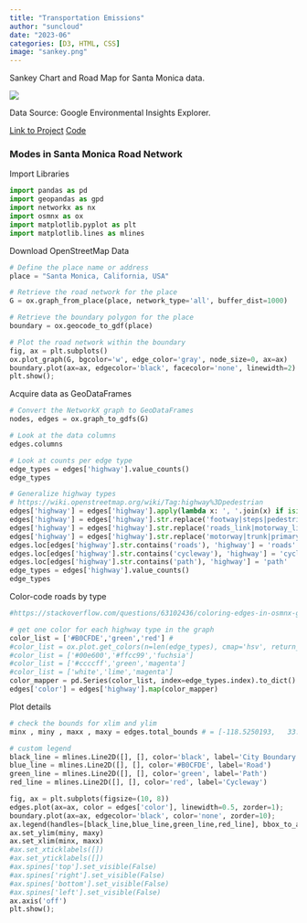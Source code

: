 ```yaml
---
title: "Transportation Emissions"
author: "suncloud"
date: "2023-06"
categories: [D3, HTML, CSS]
image: "sankey.png"
---
```


Sankey Chart and Road Map for Santa Monica data.

![](sankey.png)

Data Source: Google Environmental Insights Explorer.

[Link to Project](https://sunny-netizen.github.io/GHG/) [Code](https://github.com/sunny-netizen/GHG)

### Modes in Santa Monica Road Network

Import Libraries

```python
import pandas as pd
import geopandas as gpd
import networkx as nx
import osmnx as ox
import matplotlib.pyplot as plt
import matplotlib.lines as mlines
```

Download OpenStreetMap Data

```python

# Define the place name or address
place = "Santa Monica, California, USA"

# Retrieve the road network for the place
G = ox.graph_from_place(place, network_type='all', buffer_dist=1000)

# Retrieve the boundary polygon for the place
boundary = ox.geocode_to_gdf(place)

# Plot the road network within the boundary
fig, ax = plt.subplots()
ox.plot_graph(G, bgcolor='w', edge_color='gray', node_size=0, ax=ax)
boundary.plot(ax=ax, edgecolor='black', facecolor='none', linewidth=2)
plt.show();
```

Acquire data as GeoDataFrames

```python

# Convert the NetworkX graph to GeoDataFrames
nodes, edges = ox.graph_to_gdfs(G)

# Look at the data columns
edges.columns

# Look at counts per edge type
edge_types = edges['highway'].value_counts()
edge_types
```

```python
# Generalize highway types
# https://wiki.openstreetmap.org/wiki/Tag:highway%3Dpedestrian
edges['highway'] = edges['highway'].apply(lambda x: ', '.join(x) if isinstance(x, list) else x)
edges['highway'] = edges['highway'].str.replace('footway|steps|pedestrian|corridor|track', 'path')
edges['highway'] = edges['highway'].str.replace('roads_link|motorway_link|trunk_link|primary_link|secondary_link|motorway_junction', 'roads')
edges['highway'] = edges['highway'].str.replace('motorway|trunk|primary|secondary|tertiary|unclassified|residential|service', 'roads')
edges.loc[edges['highway'].str.contains('roads'), 'highway'] = 'roads'
edges.loc[edges['highway'].str.contains('cycleway'), 'highway'] = 'cycleway'
edges.loc[edges['highway'].str.contains('path'), 'highway'] = 'path'
edge_types = edges['highway'].value_counts()
edge_types
```

Color-code roads by type

```python
#https://stackoverflow.com/questions/63102436/coloring-edges-in-osmnx-graph-based-on-edge-attribute

# get one color for each highway type in the graph
color_list = ['#B0CFDE','green','red'] #
#color_list = ox.plot.get_colors(n=len(edge_types), cmap='hsv', return_hex=True)
#color_list = ['#00e600','#ffcc99','fuchsia']
#color_list = ['#ccccff','green','magenta']
#color_list = ['white','lime','magenta']
color_mapper = pd.Series(color_list, index=edge_types.index).to_dict()
edges['color'] = edges['highway'].map(color_mapper)


```

Plot details

```python
# check the bounds for xlim and ylim
minx , miny , maxx , maxy = edges.total_bounds # = [-118.5250193,   33.9888725, -118.4328995,   34.0586015]

# custom legend
black_line = mlines.Line2D([], [], color='black', label='City Boundary')
blue_line = mlines.Line2D([], [], color='#B0CFDE', label='Road')
green_line = mlines.Line2D([], [], color='green', label='Path')
red_line = mlines.Line2D([], [], color='red', label='Cycleway')
```

```python
fig, ax = plt.subplots(figsize=(10, 8))
edges.plot(ax=ax, color = edges['color'], linewidth=0.5, zorder=1);
boundary.plot(ax=ax, edgecolor='black', color='none', zorder=10);
ax.legend(handles=[black_line,blue_line,green_line,red_line], bbox_to_anchor=(1.2, 1.1)) #loc='lower left',
ax.set_ylim(miny, maxy)
ax.set_xlim(minx, maxx)
#ax.set_xticklabels([])
#ax.set_yticklabels([])
#ax.spines['top'].set_visible(False)
#ax.spines['right'].set_visible(False)
#ax.spines['bottom'].set_visible(False)
#ax.spines['left'].set_visible(False)
ax.axis('off')
plt.show();
```
